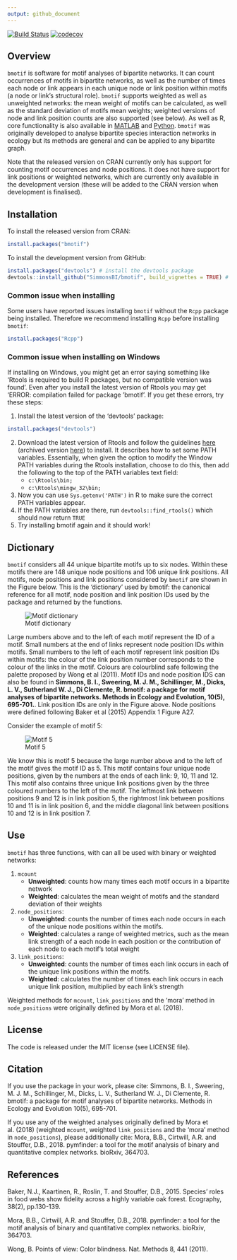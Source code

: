 ```yaml
---
output: github_document
---
```


<!-- README.md is generated from README.Rmd. Please edit that file -->

[![Build Status](https://travis-ci.org/SimmonsBI/bmotif.svg?branch=master)](https://travis-ci.org/SimmonsBI/bmotif)
[![codecov](https://codecov.io/gh/SimmonsBI/bmotif/branch/master/graph/badge.svg)](https://codecov.io/gh/SimmonsBI/bmotif)

## Overview

`bmotif` is software for motif analyses of bipartite networks. It can count occurrences of motifs in bipartite networks, as well as the number of times each node or link appears in each unique node or link position within motifs (a node or link's structural role). `bmotif` supports weighted as well as unweighted networks: the mean weight of motifs can be calculated, as well as the standard deviation of motifs mean weights; weighted versions of node and link position counts are also supported (see below). As well as R, core functionality is also available in [MATLAB](https://github.com/SimmonsBI/bmotif-matlab) and [Python](https://github.com/SimmonsBI/bmotif-python). `bmotif` was originally developed to analyse bipartite species interaction networks in ecology but its methods are general and can be applied to any bipartite graph.

Note that the released version on CRAN currently only has support for counting motif occurrences and node positions. It does not have support for link positions or weighted networks, which are currently only available in the development version (these will be added to the CRAN version when development is finalised).

## Installation

To install the released version from CRAN:

```r
install.packages("bmotif")
```

To install the development version from GitHub:

```r
install.packages("devtools") # install the devtools package
devtools::install_github("SimmonsBI/bmotif", build_vignettes = TRUE) # install bmotif
```

### Common issue when installing
Some users have reported issues installing `bmotif` without the `Rcpp` package being installed. Therefore we recommend installing `Rcpp` before installing `bmotif`:
```r
install.packages("Rcpp")
```

### Common issue when installing on Windows  
If installing on Windows, you might get an error saying something like 'Rtools is required to build R packages, but no compatible version was found'. Even after you install the latest version of Rtools you may get 'ERROR: compilation failed for package 'bmotif'. If you get these errors, try these steps:

1. Install the latest version of the 'devtools' package:
```r
install.packages("devtools")
```
2. Download the latest version of Rtools and follow the guidelines [here](https://thecoatlessprofessor.com/programming/installing-rtools-for-compiled-code-via-rcpp/) (archived version [here](https://web.archive.org/web/20180814151143/https://thecoatlessprofessor.com/programming/installing-rtools-for-compiled-code-via-rcpp/)) to install. It describes how to set some PATH variables. Essentially, when given the option to modify the Window PATH variables during the Rtools installation, choose to do this, then add the following to the top of the PATH variables text field:
    * `c:\Rtools\bin;`
    * `c:\Rtools\mingw_32\bin;`
3. Now you can use `Sys.getenv('PATH')` in R to make sure the correct PATH variables appear.
4. If the PATH variables are there, run `devtools::find_rtools()` which should now return `TRUE`
5. Try installing bmotif again and it should work!

## Dictionary

`bmotif` considers all 44 unique bipartite motifs up to six nodes. Within these motifs there are 148 unique node positions and 106 unique link positions. All motifs, node positions and link positions considered by `bmotif` are shown in the Figure below. This is the 'dictionary' used by bmotif: the canonical reference for all motif, node position and link position IDs used by the package and returned by the functions.

![Motif dictionary](./man/figures/dictionary.png?raw=true "Motif dictionary")

Large numbers above and to the left of each motif represent the ID of a motif. Small numbers at the end of links represent node position IDs within motifs. Small numbers to the left of each motif represent link position IDs within motifs: the colour of the link position number corresponds to the colour of the links in the motif. Colours are colourblind safe following the palette proposed by Wong et al (2011). Motif IDs and node position IDS can also be found in **Simmons, B. I., Sweering, M. J. M., Schillinger, M., Dicks, L. V., Sutherland W. J., Di Clemente, R. bmotif: a package for motif analyses of bipartite networks. Methods in Ecology and Evolution, 10(5), 695-701.**. Link position IDs are only in the Figure above. Node positions were defined following Baker et al (2015) Appendix 1 Figure A27.


Consider the example of motif 5:

![Motif 5](./man/figures/motif5.png?raw=true "Motif 5")

We know this is motif 5 because the large number above and to the left of the motif gives the motif ID as 5. This motif contains four unique node positions, given by the numbers at the ends of each link: 9, 10, 11 and 12. This motif also contains three unique link positions given by the three coloured numbers to the left of the motif. The leftmost link between positions 9 and 12 is in link position 5, the rightmost link between positions 10 and 11 is in link position 6, and the middle diagonal link between positions 10 and 12 is in link position 7.

## Use

`bmotif` has three functions, with can all be used with binary or weighted networks:  

1. `mcount`  
    - **Unweighted**: counts how many times each motif occurs in a bipartite network
    - **Weighted**: calculates the mean weight of motifs and the standard deviation of their weights  
    
2. `node_positions`:
    - **Unweighted**: counts the number of times each node occurs in each of the unique node positions within the motifs.  
    - **Weighted**: calculates a range of weighted metrics, such as the mean link strength of a each node in each position or the contribution of each node to each motif's total weight  

3. `link_positions`: 
    - **Unweighted**: counts the number of times each link occurs in each of the unique link positions within the motifs.
    - **Weighted**: calculates the number of times each link occurs in each unique link position, multiplied by each link's strength

Weighted methods for `mcount`, `link_positions` and the 'mora' method in `node_positions` were originally defined by Mora et al. (2018).

## License
The code is released under the MIT license (see LICENSE file).

## Citation
If you use the package in your work, please cite:
Simmons, B. I., Sweering, M. J. M., Schillinger, M., Dicks, L. V., Sutherland W. J., Di Clemente, R. bmotif: a package for motif analyses of bipartite networks. Methods in Ecology and Evolution 10(5), 695-701.

If you use any of the weighted analyses originally defined by Mora et al. (2018) (weighted `mcount`, weighted `link_positions` and the 'mora' method in `node_positions`), please additionally cite:
Mora, B.B., Cirtwill, A.R. and Stouffer, D.B., 2018. pymfinder: a tool for the motif analysis of binary and quantitative complex networks. bioRxiv, 364703.

## References
Baker, N.J., Kaartinen, R., Roslin, T. and Stouffer, D.B., 2015. Species’ roles in food webs show fidelity across a highly variable oak forest. Ecography, 38(2), pp.130-139.

Mora, B.B., Cirtwill, A.R. and Stouffer, D.B., 2018. pymfinder: a tool for the motif analysis of binary and quantitative complex networks. bioRxiv, 364703.

Wong, B. Points of view: Color blindness. Nat. Methods 8, 441 (2011).

